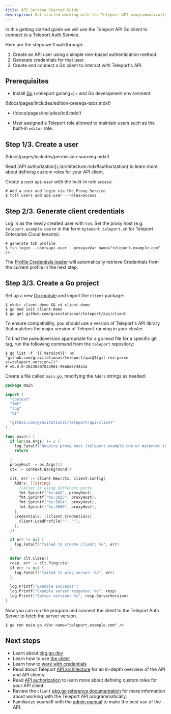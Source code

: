 ```yaml
---
title: API Getting Started Guide
description: Get started working with the Teleport API programmatically using Go.
---
```


In this getting started guide we will use the Teleport API Go client to connect
to a Teleport Auth Service.

Here are the steps we'll walkthrough:

1. Create an API user using a simple role-based authentication method.
2. Generate credentials for that user.
3. Create and connect a Go client to interact with Teleport's API.

## Prerequisites

- Install [Go](https://golang.org/doc/install) (=teleport.golang=)+ and Go development environment.

(!docs/pages/includes/edition-prereqs-tabs.mdx!)

- (!docs/pages/includes/tctl.mdx!)

- User assigned a Teleport role allowed to maintain users such as the built-in `editor` role.

## Step 1/3. Create a user

(!docs/pages/includes/permission-warning.mdx!)

<Admonition type="tip" title="Tip">
  Read [API authorization](./architecture.mdx#authorization) to learn more about defining custom roles for your API client.
</Admonition>

Create a user `api-user` with the built-in role `access`:

```code
# Add a user and login via the Proxy Service
$ tctl users add api-user --roles=access
```

## Step 2/3. Generate client credentials

Log in as the newly created user with `tsh`. Set the proxy host (e.g. `teleport.example.com` or in the form `mytenant.teleport.sh`
for Teleport Enterprise Cloud tenants).

```code
# generate tsh profile
$ tsh login --user=api-user --proxy=<Var name="teleport.example.com" />
```

The [Profile Credentials loader](https://pkg.go.dev/github.com/gravitational/teleport/api/client#LoadProfile)
will automatically retrieve Credentials from the current profile in the next step.

## Step 3/3. Create a Go project

Set up a new [Go module](https://golang.org/doc/tutorial/create-module) and import the `client` package:

```code
$ mkdir client-demo && cd client-demo
$ go mod init client-demo
$ go get github.com/gravitational/teleport/api/client
```

<Admonition type="tip" title="API Version">
To ensure compatibility, you should use a version of Teleport's API library that matches
the major version of Teleport running in your cluster.

To find the pseudoversion appropriate for a go.mod file for a specific git tag,
run the following command from the `teleport` repository:

```code
$ go list -f '{{.Version}}' -m "github.com/gravitational/teleport/api@$(git rev-parse v(=teleport.version=))"
# v0.0.0-20230307032901-49a6de744a3a
```
</Admonition>

Create a file called `main.go`, modifying the `Addrs` strings as needed:

```go
package main

import (
  "context"
  "fmt"
  "log"
  "os"

  "github.com/gravitational/teleport/api/client"
)

func main() {
  if len(os.Args) != 2 {
    log.Fatalf("Require proxy host (teleport.example.com or mytenant.tenant.sh) argument")
    return

  }
  proxyHost := os.Args[1]
  ctx := context.Background()

  clt, err := client.New(ctx, client.Config{
    Addrs: []string{
      //Alter if using different ports
      fmt.Sprintf("%s:443", proxyHost),
      fmt.Sprintf("%s:3025", proxyHost),
      fmt.Sprintf("%s:3024", proxyHost),
      fmt.Sprintf("%s:3080", proxyHost),
    },
    Credentials: []client.Credentials{
      client.LoadProfile("", ""),
    },
  })

  if err != nil {
    log.Fatalf("failed to create client: %v", err)
  }

  defer clt.Close()
  resp, err := clt.Ping(ctx)
  if err != nil {
    log.Fatalf("failed to ping server: %v", err)
  }

  log.Printf("Example success!")
  log.Printf("Example server response: %s", resp)
  log.Printf("Server version: %s", resp.ServerVersion)
}
```

Now you can run the program and connect the client to the Teleport Auth Server to fetch the server version.

```code
$ go run main.go <Var name="teleport.example.com" />
```

## Next steps

- Learn about [pkg.go.dev](https://pkg.go.dev/github.com/gravitational/teleport/api/client)
- Learn how to use [the client](https://pkg.go.dev/github.com/gravitational/teleport/api/client#Client)
- Learn how to [work with credentials](https://pkg.go.dev/github.com/gravitational/teleport/api/client#Credentials)
- Read about Teleport [API architecture](./architecture.mdx) for an in-depth overview of the API and API clients.
- Read [API authorization](./architecture.mdx#authorization) to learn more about defining custom roles for your API client.
- Review the `client` [pkg.go reference documentation](https://pkg.go.dev/github.com/gravitational/teleport/api/client) for more information about working with the Teleport API programmatically.
- Familiarize yourself with the [admin manual](../management/admin.mdx) to make the best use of the API.
